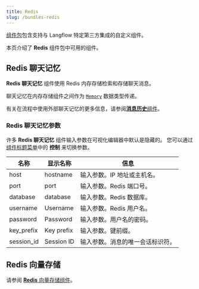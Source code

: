 ```yaml
---
title: Redis
slug: /bundles-redis
---
```



[组件包](/components-bundle-components)包含支持与 Langflow 特定第三方集成的自定义组件。

本页介绍了 **Redis** 组件包中可用的组件。

## Redis 聊天记忆

**Redis 聊天记忆** 组件使用 Redis 内存存储检索和存储聊天消息。

聊天记忆在内存存储组件之间作为 [`Memory`](/data-types#memory) 数据类型传递。

有关在流程中使用外部聊天记忆的更多信息，请参阅[**消息历史**组件](/components-helpers#message-history)。

### Redis 聊天记忆参数

许多 **Redis 聊天记忆** 组件输入参数在可视化编辑器中默认是隐藏的。
您可以通过[组件标题菜单](/concepts-components#component-menus)中的 <Icon name="SlidersHorizontal" aria-hidden="true"/> **控制** 来切换参数。

| 名称 | 显示名称 | 信息 |
|------|--------------|------|
| host | hostname | 输入参数。IP 地址或主机名。 |
| port | port | 输入参数。Redis 端口号。 |
| database | database | 输入参数。Redis 数据库。 |
| username | Username | 输入参数。Redis 用户名。 |
| password | Password | 输入参数。用户名的密码。 |
| key_prefix | Key prefix | 输入参数。键前缀。 |
| session_id | Session ID | 输入参数。消息的唯一会话标识符。 |

## Redis 向量存储

请参阅 [**Redis** 向量存储组件](/components-vector-stores#redis)。